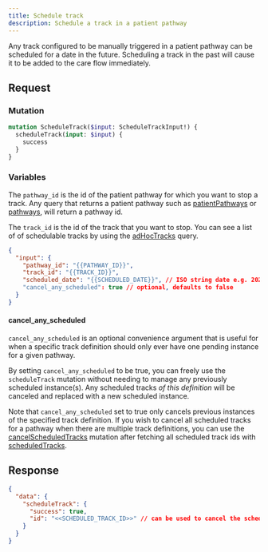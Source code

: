 ```yaml
---
title: Schedule track
description: Schedule a track in a patient pathway
---
```


Any track configured to be manually triggered in a patient pathway can be scheduled for a date in the future. Scheduling a track in the past will cause it to be added to the care flow immediately.

## Request

### Mutation

```graphql
mutation ScheduleTrack($input: ScheduleTrackInput!) {
  scheduleTrack(input: $input) {
    success
  }
}
```

### Variables

The `pathway_id` is the id of the patient pathway for which you want to stop a track. Any query that returns a patient pathway such as [patientPathways](/awell-orchestration/api-reference/queries/get-patient-pathways) or [pathways](/awell-orchestration/api-reference/queries/get-pathways), will return a pathway id.

The `track_id` is the id of the track that you want to stop. You can see a list of of schedulable tracks by using the [adHocTracks](/awell-orchestration/api-reference/queries/get-ad-hoc-tracks) query.

```json
{
  "input": {
    "pathway_id": "{{PATHWAY_ID}}",
    "track_id": "{{TRACK_ID}}",
    "scheduled_date": "{{SCHEDULED_DATE}}", // ISO string date e.g. 2020-01-01T00:00:00.000Z
    "cancel_any_scheduled": true // optional, defaults to false
  }
}
```

#### cancel_any_scheduled

`cancel_any_scheduled` is an optional convenience argument that is useful for when a specific track definition should only ever have one pending instance for a given pathway.

By setting `cancel_any_scheduled` to be true, you can freely use the `scheduleTrack` mutation without needing to manage any previously scheduled instance(s). Any scheduled tracks _of this definition_ will be canceled and replaced with a new scheduled instance.

Note that `cancel_any_scheduled` set to true only cancels previous instances of the specified track definition. If you wish to cancel all scheduled tracks for a pathway when there are multiple track definitions, you can use the [cancelScheduledTracks](/awell-orchestration/api-reference/mutations/cancel-scheduled-tracks) mutation after fetching all scheduled track ids with [scheduledTracks](/awell-orchestration/api-reference/queries/get-scheduled-tracks).

## Response

```json
{
  "data": {
    "scheduleTrack": {
      "success": true,
      "id": "<<SCHEDULED_TRACK_ID>>" // can be used to cancel the scheduled track
    }
  }
}
```

